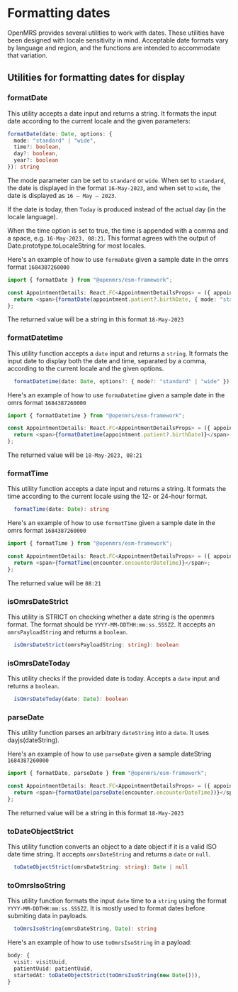 # Formatting dates

OpenMRS provides several utilities to work with dates. These utilities have been designed with locale sensitivity in mind. Acceptable date formats vary by language and region, and the functions are intended to accommodate that variation.

## Utilities for formatting dates for display

### formatDate

This utility accepts a date input and returns a string. It formats the input date according to the current locale and the given parameters:

```ts
formatDate(date: Date, options: {
  mode: "standard" | "wide",
  time?: boolean,
  day?: boolean,
  year?: boolean
}): string

```

The mode parameter can be set to `standard` or `wide`.
When set to `standard`, the date is displayed in the format `16-May-2023`, and when set to `wide`, the date is displayed as `16 — May — 2023`.

If the date is today, then `Today` is produced instead of the actual day (in the locale language).

When the time option is set to true, the time is appended with a comma and a space, e.g. `16-May-2023, 08:21`. This format agrees with the output of Date.prototype.toLocaleString for most locales.

Here's an example of how to use `formaDate` given a sample date in the omrs format `1684387260000`

```ts
import { formatDate } from "@openmrs/esm-framework";

const AppointmentDetails: React.FC<AppointmentDetailsProps> = ({ appointment }) => {
  return <span>{formatDate(appointment.patient?.birthDate, { mode: "standard" })}</span>;
};
```

The returned value will be a string in this format `18-May-2023`

### formatDatetime

This utility function accepts a `date` input and returns a `string`.
It formats the input date to display both the date and time, separated by a comma, according to the current locale and the given options.

```ts
  formatDatetime(date: Date, options?: { mode?: "standard" | "wide" }): string
```

Here's an example of how to use `formaDatetime` given a sample date in the omrs format `1684387260000`

```ts
import { formatDatetime } from "@openmrs/esm-framework";

const AppointmentDetails: React.FC<AppointmentDetailsProps> = ({ appointment }) => {
  return <span>{formatDatetime(appointment.patient?.birthDate)}</span>;
};
```

The returned value will be `18-May-2023, 08:21`

### formatTime

This utility function accepts a date input and returns a string. It formats the time according to the current locale using the 12- or 24-hour format.

```ts
  formatTime(date: Date): string
```

Here's an example of how to use `formatTime` given a sample date in the omrs format `1684387260000`

```ts
import { formatTime } from "@openmrs/esm-framework";

const AppointmentDetails: React.FC<AppointmentDetailsProps> = ({ appointment }) => {
  return <span>{formatTime(encounter.encounterDateTime)}</span>;
};
```

The returned value will be `08:21`

### isOmrsDateStrict

This utility is STRICT on checking whether a date string is the openmrs format. The format should be `YYYY-MM-DDTHH:mm:ss.SSSZZ`.
It accepts an `omrsPayloadString` and returns a `boolean`.

```ts
  isOmrsDateStrict(omrsPayloadString: string): boolean
```

### isOmrsDateToday

This utility checks if the provided date is today. Accepts a `date` input and returns a `boolean`.

```ts
  isOmrsDateToday(date: Date): boolean
```

### parseDate

This utility function parses an arbitrary `dateString` into a `date`. It uses dayjs(dateString).

Here's an example of how to use `parseDate` given a sample dateString `1684387260000`

```ts
import { formatDate, parseDate } from "@openmrs/esm-framework";

const AppointmentDetails: React.FC<AppointmentDetailsProps> = ({ appointment }) => {
  return <span>{formatDate(parseDate(encounter.encounterDateTime))}</span>;
};
```

The returned value will be a string in this format `18-May-2023`

### toDateObjectStrict

This utility function converts an object to a date object if it is a valid ISO date time string. It accepts `omrsDateString` and returns a `date` or `null`.

```ts
  toDateObjectStrict(omrsDateString: string): Date | null
```

### toOmrsIsoString

This utility function formats the input `date` time to a `string` using the format `YYYY-MM-DDTHH:mm:ss.SSSZZ`. It is mostly used to format dates before submiting data in payloads.

```ts
  toOmrsIsoString(omrsDateString, Date): string
```

Here's an example of how to use `toOmrsIsoString` in a payload:

```ts
body: {
  visit: visitUuid,
  patientUuid: patientUuid,
  startedAt: toDateObjectStrict(toOmrsIsoString(new Date())),
}
```
